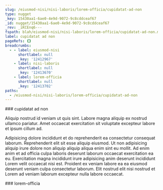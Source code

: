 ```yaml
---
slug: /eiusmod-nisi/nisi-laboris/lorem-officia/cupidatat-ad-non
type: nugget
_key: 15430aa1-6ae0-4e9d-9072-9c8cddceaf67
_id: nugget/15430aa1-6ae0-4e9d-9072-9c8cddceaf67
_rev: _iKCEnq6---
fspath: blah/eiusmod-nisi/nisi-laboris/lorem-officia/cupidatat-ad-non.md
label: cupidatat ad non
pageRefs: {}
breadcrumbs:
  - - label: eiusmod-nisi
      shortlabel: null
      _key: '12412967'
    - label: nisi-laboris
      shortlabel: null
      _key: '12413670'
    - label: lorem-officia
      shortlabel: null
      _key: '12413702'
paths:
  - /eiusmod-nisi/nisi-laboris/lorem-officia/cupidatat-ad-non
---
```


<NuggetArea>
<Nugget slug="/eiusmod-nisi/nisi-laboris/lorem-officia/cupidatat-ad-non" type="nugget" _key="15430aa1-6ae0-4e9d-9072-9c8cddceaf67" _id="nugget/15430aa1-6ae0-4e9d-9072-9c8cddceaf67" _rev="_iKCEnq6---" fspath="blah/eiusmod-nisi/nisi-laboris/lorem-officia/cupidatat-ad-non.md" label="cupidatat ad non" paths="/eiusmod-nisi/nisi-laboris/lorem-officia/cupidatat-ad-non">
<NuggetBody>
### cupidatat ad non

Aliquip nostrud id veniam ut quis sint. Labore magna aliquip ex nostrud ullamco pariatur. Amet occaecat exercitation sit voluptate excepteur labore et ipsum cillum ad.

Adipisicing dolore incididunt et do reprehenderit ea consectetur consequat laborum. Reprehenderit elit sit esse aliquip eiusmod. Ut non adipisicing aliquip irure dolore non aliquip aliquip aliqua enim sint eu mollit. Ad enim anim et ad officia culpa laboris deserunt laborum occaecat exercitation ea eu. Exercitation magna incididunt irure adipisicing anim deserunt incididunt Lorem velit occaecat nisi est. Proident ex veniam labore ea ea eiusmod deserunt veniam culpa consectetur laborum. Elit nostrud elit nisi nostrud et Lorem ad veniam laborum excepteur nulla labore occaecat.

</NuggetBody>
<Breadcrumbs>
<Crumbs>
<Crumb _key="12412967" label="eiusmod-nisi" /><Crumb _key="12413670" label="nisi-laboris" /><Crumb _key="12413702" label="lorem-officia" />
</Crumbs>
</Breadcrumbs>
</Nugget>

<NuggetsInbound>
</NuggetsInbound>
<NuggetsOutbound>
</NuggetsOutbound>
</NuggetArea>
<PassagesInbound>
<Passage direction="inbound" type="passage" _key="12413702" _id="passage/12413702" _rev="_iKCEnq2--_" label="lorem-officia" passage="lorem-officia" fspath="blah/eiusmod-nisi/nisi-laboris/lorem-officia" paths="/eiusmod-nisi/nisi-laboris/lorem-officia" slug="/eiusmod-nisi/nisi-laboris/lorem-officia">
<NuggetBody>
### lorem-officia

</NuggetBody>
<Breadcrumbs>
<Crumbs>
<Crumb _key="12412967" label="eiusmod-nisi" /><Crumb _key="12413670" label="nisi-laboris" />
</Crumbs>
</Breadcrumbs>
</Passage>

</PassagesInbound>
<PassagesOutbound>
</PassagesOutbound>